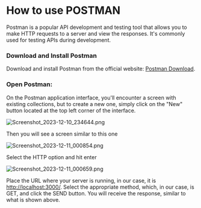 
# How to use POSTMAN


Postman is a popular API development and testing tool that allows you to make HTTP requests to a server and view the responses. It's commonly used for testing APIs during development.


### Download and Install Postman


Download and install Postman from the official website: [Postman Download](https://www.postman.com/downloads/).


### Open Postman:


On the Postman application interface, you'll encounter a screen with existing collections, but to create a new one, simply click on the "New" button located at the top left corner of the interface.


![Screenshot_2023-12-10_234644.png](https://prod-files-secure.s3.us-west-2.amazonaws.com/dd624914-6876-4b58-9694-424f7aa5e22a/10eec1d4-074b-4586-9c27-d8d2c9bfd82f/Screenshot_2023-12-10_234644.png?X-Amz-Algorithm=AWS4-HMAC-SHA256&X-Amz-Content-Sha256=UNSIGNED-PAYLOAD&X-Amz-Credential=AKIAT73L2G45HZZMZUHI%2F20240116%2Fus-west-2%2Fs3%2Faws4_request&X-Amz-Date=20240116T151945Z&X-Amz-Expires=3600&X-Amz-Signature=2f9d517ed0d7a1969bd2b5faf2513159777cc1a6634099153e931a7c7741aa71&X-Amz-SignedHeaders=host&x-id=GetObject)


Then you will see a screen similar to this one


![Screenshot_2023-12-11_000854.png](https://prod-files-secure.s3.us-west-2.amazonaws.com/dd624914-6876-4b58-9694-424f7aa5e22a/f3f56359-24dc-4a59-b7bd-150b3bc3a90e/Screenshot_2023-12-11_000854.png?X-Amz-Algorithm=AWS4-HMAC-SHA256&X-Amz-Content-Sha256=UNSIGNED-PAYLOAD&X-Amz-Credential=AKIAT73L2G45HZZMZUHI%2F20240116%2Fus-west-2%2Fs3%2Faws4_request&X-Amz-Date=20240116T151945Z&X-Amz-Expires=3600&X-Amz-Signature=1993b3541cb9cd4fc8a02462b25145031539be5f832887b4056ef3cef294ce5d&X-Amz-SignedHeaders=host&x-id=GetObject)


Select the HTTP option and hit enter


![Screenshot_2023-12-11_000659.png](https://prod-files-secure.s3.us-west-2.amazonaws.com/dd624914-6876-4b58-9694-424f7aa5e22a/b0296a6e-adaf-40be-b7f8-244120dea2f2/Screenshot_2023-12-11_000659.png?X-Amz-Algorithm=AWS4-HMAC-SHA256&X-Amz-Content-Sha256=UNSIGNED-PAYLOAD&X-Amz-Credential=AKIAT73L2G45HZZMZUHI%2F20240116%2Fus-west-2%2Fs3%2Faws4_request&X-Amz-Date=20240116T151945Z&X-Amz-Expires=3600&X-Amz-Signature=7aac8db119fac1fb17b665c86a6dfab8f882e594a4c2110c7738c70c32e940a6&X-Amz-SignedHeaders=host&x-id=GetObject)


Place the URL where your server is running, in our case, it is [http://localhost:3000/](http://localhost:3000/). Select the appropriate method, which, in our case, is GET, and click the SEND button. You will receive the response, similar to what is shown above.

